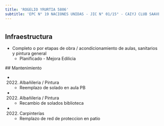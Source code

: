 ```yaml
---
title: 'ROGELIO YRURTIA 5806'
subtitle: 'EPC N° 19 NACIONES UNIDAS - JIC N° 01/15° - CAIYJ CLUB SAAVEDRA'
---
```


#
## Infraestructura

* Completo o por etapas de obra / acondicionamiento de aulas, sanitarios y pintura general 
    + Planificado - Mejora Edilicia 


 ## Mantenimiento

*  (2022) Albañileria / Pintura 
    + Reemplazo de solado en aula PB

*  (2022) Albañileria / Pintura 
    + Recambio de solados biblioteca

*  (2022) Carpinterías 
    + Remplazo de red de proteccion en patio







